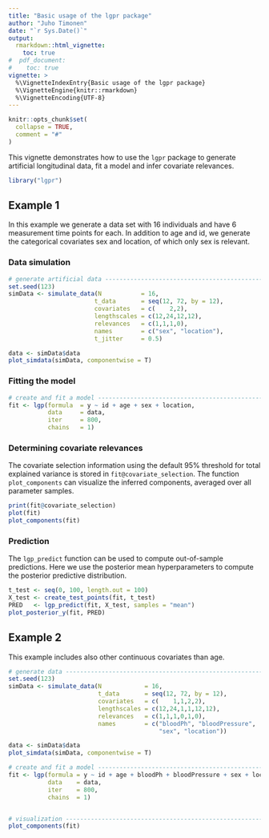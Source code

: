 ```yaml
---
title: "Basic usage of the lgpr package"
author: "Juho Timonen"
date: "`r Sys.Date()`"
output: 
  rmarkdown::html_vignette:
    toc: true
#  pdf_document:
#    toc: true     
vignette: >
  %\VignetteIndexEntry{Basic usage of the lgpr package}
  %\VignetteEngine{knitr::rmarkdown}
  %\VignetteEncoding{UTF-8}
---
```


```r
knitr::opts_chunk$set(
  collapse = TRUE,
  comment = "#"
)
```

This vignette demonstrates how to use the `lgpr` package to generate artificial longitudinal data, fit a model and infer covariate relevances. 

```r
library("lgpr")
```

## Example 1
In this example we generate a data set with 16 individuals and have 6 measurement time points for each. In addition to age and id, we generate the categorical covariates sex and location, of which only sex is relevant.

### Data simulation
```r
# generate artificial data --------------------------------------------------
set.seed(123)
simData <- simulate_data(N           = 16,
                        t_data       = seq(12, 72, by = 12),
                        covariates   = c(    2,2),
                        lengthscales = c(12,24,12,12),
                        relevances   = c(1,1,1,0),
                        names        = c("sex", "location"),
                        t_jitter     = 0.5)

data <- simData$data
plot_simdata(simData, componentwise = T)
```

### Fitting the model
```r
# create and fit a model --------------------------------------------------
fit <- lgp(formula  = y ~ id + age + sex + location,
           data     = data,
           iter     = 800, 
           chains   = 1)
```


### Determining covariate relevances
The covariate selection information using the default 95% threshold for total explained variance
is stored in `fit@covariate_selection`. The function `plot_components` can visualize the inferred components, averaged over all parameter samples.
```r
print(fit@covariate_selection)
plot(fit)
plot_components(fit)
```


### Prediction
The `lgp_predict` function can be used to compute out-of-sample predictions. Here we use the posterior mean hyperparameters to compute the posterior predictive distribution.
```r
t_test <- seq(0, 100, length.out = 100)
X_test <- create_test_points(fit, t_test)
PRED   <- lgp_predict(fit, X_test, samples = "mean")
plot_posterior_y(fit, PRED)

```


## Example 2
This example includes also other continuous covariates than age.


```r
# generate data -----------------------------------------------------------
set.seed(123)
simData <- simulate_data(N            = 16,
                         t_data       = seq(12, 72, by = 12),
                         covariates   = c(    1,1,2,2),
                         lengthscales = c(12,24,1,1,12,12),
                         relevances   = c(1,1,1,0,1,0),
                         names        = c("bloodPh", "bloodPressure",
                                          "sex", "location"))

data <- simData$data
plot_simdata(simData, componentwise = T)

# create and fit a model --------------------------------------------------
fit <- lgp(formula = y ~ id + age + bloodPh + bloodPressure + sex + location,
           data    = data,
           iter    = 800, 
           chains  = 1)


# visualization -----------------------------------------------------------
plot_components(fit)
```

